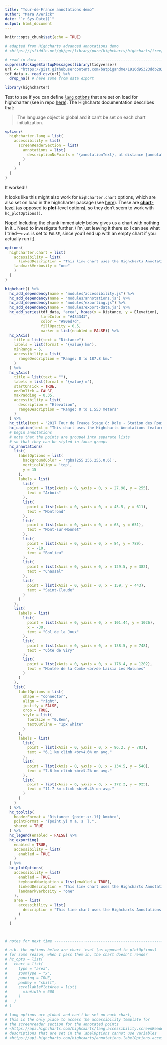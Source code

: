 ```yaml
---
title: "Tour-de-France annotations demo"
author: "Mara Averick"
date: "`r Sys.Date()`"
output: html_document
---
```


```r
knitr::opts_chunk$set(echo = TRUE)
```

```r
# adapted from Highcharts advanced annotations demo
# <https://jsfiddle.net/gh/get/library/pure/highcharts/highcharts/tree/master/samples/highcharts/demo/annotations/>

# read in data ------------------------------------------------------------
suppressPackageStartupMessages(library(tidyverse))
url <- "https://gist.githubusercontent.com/batpigandme/1916d95323ddb29274bddf3316041fd3/raw/a8f394cb85b4ae995798c2596ffe912491d2fb7c/2017-tour-de-france-stage-8.csv"
tdf_data <- read_csv(url) %>%
  drop_na() # have some from data export
```

```r
library(highcharter)
```

Test to see if you can define [`lang` options](https://api.highcharts.com/highcharts/lang) that are set on load for highcharter (see in repo [here](https://github.com/jbkunst/highcharter/blob/a9182b634cfcc12447431531e89a58abc1ea402f/R/zzz.R#L35)). The Highcharts documentation describes that:

> The language object is global and it can't be set on each chart initialization.

```r
options(
  highcharter.lang = list(
    accessibility = list(
      screenReaderSection = list(
        annotations = list(
          descriptionNoPoints = '{annotationText}, at distance {annotation.options.point.x}km, elevation {annotation.options.point.y} meters.'
        )
      )
    )
  )
)
```

It worked!!

It looks like this might also work for `highcharter.chart` options, which are also set on load in the highcharter package (see [here](https://github.com/jbkunst/highcharter/blob/a9182b634cfcc12447431531e89a58abc1ea402f/R/zzz.R#L81-L82)). These are [**chart**-level](https://api.highcharts.com/highcharts/chart) (as opposed to **plot**-level options), so they don't seem to work with `hc_plotOptions()`.

Nope! Including the chunk immediately below gives us a chart with nothing in it... Need to investigate further. (I'm just leaving it there so I can see what I tried&mdash;`eval` is set to `FALSE`, since you'll end up with an empty chart if you actually run it).

```r
options(
  highcharter.chart = list(
    accessibility = list(
      linkedDescription = "This line chart uses the Highcharts Annotations feature to place labels at various points of interest. The labels are responsive and will be hidden to avoid overlap on small screens. Image description: An annotated line chart illustrates the 8th stage of the 2017 Tour de France cycling race from the start point in Dole to the finish line at Station des Rousses. Altitude is plotted on the Y-axis, and distance is plotted on the X-axis. The line graph is interactive, and the user can trace the altitude level along the stage. The graph is shaded below the data line to visualize the mountainous altitudes encountered on the 187.5-kilometre stage. The three largest climbs are highlighted at Col de la Joux, Côte de Viry and the final 11.7-kilometer, 6.4% gradient climb to Montée de la Combe de Laisia Les Molunes which peaks at 1200 meters above sea level. The stage passes through the villages of Arbois, Montrond, Bonlieu, Chassal and Saint-Claude along the route.",
    landmarkVerbosity = "one"  
    )
  )
)
```


```r
highchart() %>%
  hc_add_dependency(name = "modules/accessibility.js") %>%
  hc_add_dependency(name = "modules/annotations.js") %>%
  hc_add_dependency(name = "modules/exporting.js") %>%
  hc_add_dependency(name = "modules/export-data.js") %>%
  hc_add_series(tdf_data, "area", hcaes(x = Distance, y = Elevation),
                lineColor = "#434348",
                color = "#90ed7d",
                fillOpacity = 0.5,
                marker = list(enabled = FALSE)) %>%
  hc_xAxis(
    title = list(text = "Distance"),
    labels = list(format = "{value} km"),
    minRange = 5,
    accessibility = list(
      rangeDescription = "Range: 0 to 187.8 km."
    )
  ) %>%
  hc_yAxis(
    title = list(text = ""),
    labels = list(format = "{value} m"),
    startOnTick = TRUE,
    endOnTick = FALSE,
    maxPadding = 0.35,
    accessibility = list(
      description = "Elevation",
      rangeDescription = "Range: 0 to 1,553 meters"
    )
  ) %>%
  hc_title(text = "2017 Tour de France Stage 8: Dole - Station des Rousses") %>%
  hc_caption(text = "This chart uses the Highcharts Annotations feature to place labels at various points of interest. The labels are responsive and will be hidden to avoid overlap on small screens.") %>%
  # begin annotations
  # note that the points are grouped into separate lists
  # so that they can be styled in those groups
  hc_annotations(
    list(
      labelOptions = list(
        backgroundColor = 'rgba(255,255,255,0.6)',
        verticalAlign = 'top',
        y = 15
      ),
      labels = list(
        list(
          point = list(xAxis = 0, yAxis = 0, x = 27.98, y = 255),
          text = "Arbois"
        ),
        list(
          point = list(xAxis = 0, yAxis = 0, x = 45.5, y = 611),
          text = "Montrond"
        ),
        list(
          point = list(xAxis = 0, yAxis = 0, x = 63, y = 651),
          text = "Mont-sur-Monnet"
        ),
        list(
          point = list(xAxis = 0, yAxis = 0, x = 84, y = 789),
          x = -10,
          text = "Bonlieu"
        ),
        list(
          point = list(xAxis = 0, yAxis = 0, x = 129.5, y = 382),
          text = "Chassal"
        ),
        list(
          point = list(xAxis = 0, yAxis = 0, x = 159, y = 443),
          text = "Saint-Claude"
        )
      )
    ),
    list(
      labels = list(
        list(
          point = list(xAxis = 0, yAxis = 0, x = 101.44, y = 1026),
          x = -30,
          text = "Col de la Joux"
        ),
        list(
          point = list(xAxis = 0, yAxis = 0, x = 138.5, y = 748),
          text = "Côte de Viry"
        ),
        list(
          point = list(xAxis = 0, yAxis = 0, x = 176.4, y = 1202),
          text = "Montée de la Combe <br>de Laisia Les Molunes"
        )
      )
    ),
    list(
      labelOptions = list(
        shape = "connector",
        align = "right",
        justify = FALSE,
        crop = TRUE,
        style = list(
          fontSize = "0.8em",
          textOutline = "1px white"
        )
      ),
      labels = list(
        list(
          point = list(xAxis = 0, yAxis = 0, x = 96.2, y = 783),
          text = "6.1 km climb <br>4.6% on avg."
        ),
        list(
          point = list(xAxis = 0, yAxis = 0, x = 134.5, y = 540),
          text = "7.6 km climb <br>5.2% on avg."
        ),
        list(
          point = list(xAxis = 0, yAxis = 0, x = 172.2, y = 925),
          text = "11.7 km climb <br>6.4% on avg."
        )
      )
    )
  ) %>%
  hc_tooltip(
    headerFormat = "Distance: {point.x:.1f} km<br>",
    pointFormat = "{point.y} m a. s. l.",
    shared = TRUE
  ) %>%
  hc_legend(enabled = FALSE) %>%
  hc_exporting(
    enabled = TRUE,
    accessibility = list(
      enabled = TRUE
    )
  ) %>%
  hc_plotOptions(
    accessibility = list(
      enabled = TRUE,
      keyboardNavigation = list(enabled = TRUE),
      linkedDescription = 'This line chart uses the Highcharts Annotations feature to place labels at various points of interest. The labels are responsive and will be hidden to avoid overlap on small screens. Image description: An annotated line chart illustrates the 8th stage of the 2017 Tour de France cycling race from the start point in Dole to the finish line at Station des Rousses. Altitude is plotted on the Y-axis, and distance is plotted on the X-axis. The line graph is interactive, and the user can trace the altitude level along the stage. The graph is shaded below the data line to visualize the mountainous altitudes encountered on the 187.5-kilometre stage. The three largest climbs are highlighted at Col de la Joux, Côte de Viry and the final 11.7-kilometer, 6.4% gradient climb to Montée de la Combe de Laisia Les Molunes which peaks at 1200 meters above sea level. The stage passes through the villages of Arbois, Montrond, Bonlieu, Chassal and Saint-Claude along the route.',
      landmarkVerbosity = "one"
    ),
    area = list(
      accessibility = list(
        description = "This line chart uses the Highcharts Annotations feature to place labels at various points of interest. The labels are responsive and will be hidden to avoid overlap on small screens. Image description: An annotated line chart illustrates the 8th stage of the 2017 Tour de France cycling race from the start point in Dole to the finish line at Station des Rousses. Altitude is plotted on the Y-axis, and distance is plotted on the X-axis. The line graph is interactive, and the user can trace the altitude level along the stage. The graph is shaded below the data line to visualize the mountainous altitudes encountered on the 187.5-kilometre stage. The three largest climbs are highlighted at Col de la Joux, Côte de Viry and the final 11.7-kilometer, 6.4% gradient climb to Montée de la Combe de Laisia Les Molunes which peaks at 1200 meters above sea level. The stage passes through the villages of Arbois, Montrond, Bonlieu, Chassal and Saint-Claude along the route."
      )
    )
  )



# notes for next time -----------------------------------------------------

# n.b. the options below are chart-level (as opposed to plotOptions)
# for some reason, when I pass them in, the chart doesn't render
# hc_opts = list(
#   chart = list(
#     type = "area",
#     zoomType = "x",
#     panning = TRUE,
#     panKey = "shift",
#     scrollablePlotArea = list(
#       minWidth = 600
#     )
#   )
# )

# lang options are global and can't be set on each chart,
# this is the only place to access the accessibility template for
# the screenreader section for the annotated points
# <https://api.highcharts.com/highcharts/lang.accessibility.screenReaderSection.annotations>
# descriptions that are set in the labelOptions cannot use variables
# <https://api.highcharts.com/highcharts/annotations.labelOptions.accessibility.description>

```

